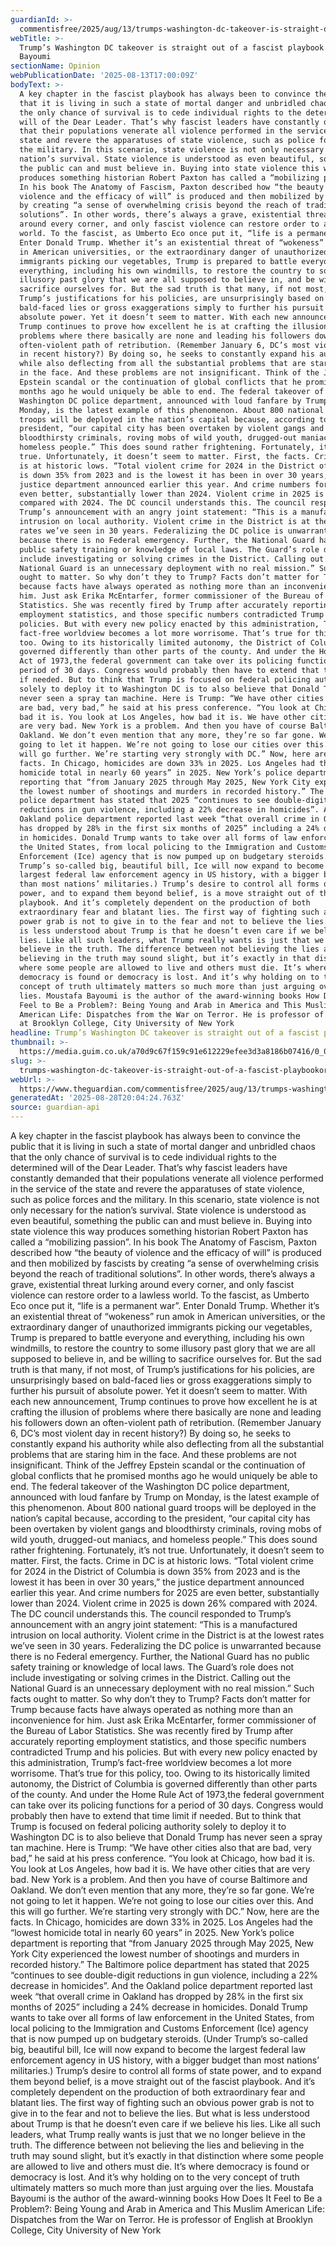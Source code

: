 ```yaml
---
guardianId: >-
  commentisfree/2025/aug/13/trumps-washington-dc-takeover-is-straight-out-of-a-fascist-playbook
webTitle: >-
  Trump’s Washington DC takeover is straight out of a fascist playbook| Moustafa
  Bayoumi
sectionName: Opinion
webPublicationDate: '2025-08-13T17:00:09Z'
bodyText: >-
  A key chapter in the fascist playbook has always been to convince the public
  that it is living in such a state of mortal danger and unbridled chaos that
  the only chance of survival is to cede individual rights to the determined
  will of the Dear Leader. That’s why fascist leaders have constantly demanded
  that their populations venerate all violence performed in the service of the
  state and revere the apparatuses of state violence, such as police forces and
  the military. In this scenario, state violence is not only necessary for the
  nation’s survival. State violence is understood as even beautiful, something
  the public can and must believe in. Buying into state violence this way
  produces something historian Robert Paxton has called a “mobilizing passion”.
  In his book The Anatomy of Fascism, Paxton described how “the beauty of
  violence and the efficacy of will” is produced and then mobilized by fascists
  by creating “a sense of overwhelming crisis beyond the reach of traditional
  solutions”. In other words, there’s always a grave, existential threat lurking
  around every corner, and only fascist violence can restore order to a lawless
  world. To the fascist, as Umberto Eco once put it, “life is a permanent war”.
  Enter Donald Trump. Whether it’s an existential threat of “wokeness” run amok
  in American universities, or the extraordinary danger of unauthorized
  immigrants picking our vegetables, Trump is prepared to battle everyone and
  everything, including his own windmills, to restore the country to some
  illusory past glory that we are all supposed to believe in, and be willing to
  sacrifice ourselves for. But the sad truth is that many, if not most, of
  Trump’s justifications for his policies, are unsurprisingly based on
  bald-faced lies or gross exaggerations simply to further his pursuit of
  absolute power. Yet it doesn’t seem to matter. With each new announcement,
  Trump continues to prove how excellent he is at crafting the illusion of
  problems where there basically are none and leading his followers down an
  often-violent path of retribution. (Remember January 6, DC’s most violent day
  in recent history?) By doing so, he seeks to constantly expand his authority
  while also deflecting from all the substantial problems that are staring him
  in the face. And these problems are not insignificant. Think of the Jeffrey
  Epstein scandal or the continuation of global conflicts that he promised
  months ago he would uniquely be able to end. The federal takeover of the
  Washington DC police department, announced with loud fanfare by Trump on
  Monday, is the latest example of this phenomenon. About 800 national guard
  troops will be deployed in the nation’s capital because, according to the
  president, “our capital city has been overtaken by violent gangs and
  bloodthirsty criminals, roving mobs of wild youth, drugged-out maniacs, and
  homeless people.” This does sound rather frightening. Fortunately, it’s not
  true. Unfortunately, it doesn’t seem to matter. First, the facts. Crime in DC
  is at historic lows. “Total violent crime for 2024 in the District of Columbia
  is down 35% from 2023 and is the lowest it has been in over 30 years,” the
  justice department announced earlier this year. And crime numbers for 2025 are
  even better, substantially lower than 2024. Violent crime in 2025 is down 26%
  compared with 2024. The DC council understands this. The council responded to
  Trump’s announcement with an angry joint statement: “This is a manufactured
  intrusion on local authority. Violent crime in the District is at the lowest
  rates we’ve seen in 30 years. Federalizing the DC police is unwarranted
  because there is no Federal emergency. Further, the National Guard has no
  public safety training or knowledge of local laws. The Guard’s role does not
  include investigating or solving crimes in the District. Calling out the
  National Guard is an unnecessary deployment with no real mission.” Such facts
  ought to matter. So why don’t they to Trump? Facts don’t matter for Trump
  because facts have always operated as nothing more than an inconvenience for
  him. Just ask Erika McEntarfer, former commissioner of the Bureau of Labor
  Statistics. She was recently fired by Trump after accurately reporting
  employment statistics, and those specific numbers contradicted Trump and his
  policies. But with every new policy enacted by this administration, Trump’s
  fact-free worldview becomes a lot more worrisome. That’s true for this policy,
  too. Owing to its historically limited autonomy, the District of Columbia is
  governed differently than other parts of the county. And under the Home Rule
  Act of 1973,the federal government can take over its policing functions for a
  period of 30 days. Congress would probably then have to extend that time limit
  if needed. But to think that Trump is focused on federal policing authority
  solely to deploy it to Washington DC is to also believe that Donald Trump has
  never seen a spray tan machine. Here is Trump: “We have other cities also that
  are bad, very bad,” he said at his press conference. “You look at Chicago, how
  bad it is. You look at Los Angeles, how bad it is. We have other cities that
  are very bad. New York is a problem. And then you have of course Baltimore and
  Oakland. We don’t even mention that any more, they’re so far gone. We’re not
  going to let it happen. We’re not going to lose our cities over this. And this
  will go further. We’re starting very strongly with DC.” Now, here are the
  facts. In Chicago, homicides are down 33% in 2025. Los Angeles had the “lowest
  homicide total in nearly 60 years” in 2025. New York’s police department is
  reporting that “from January 2025 through May 2025, New York City experienced
  the lowest number of shootings and murders in recorded history.” The Baltimore
  police department has stated that 2025 “continues to see double-digit
  reductions in gun violence, including a 22% decrease in homicides”. And the
  Oakland police department reported last week “that overall crime in Oakland
  has dropped by 28% in the first six months of 2025” including a 24% decrease
  in homicides. Donald Trump wants to take over all forms of law enforcement in
  the United States, from local policing to the Immigration and Customs
  Enforcement (Ice) agency that is now pumped up on budgetary steroids. (Under
  Trump’s so-called big, beautiful bill, Ice will now expand to become the
  largest federal law enforcement agency in US history, with a bigger budget
  than most nations’ militaries.) Trump’s desire to control all forms of state
  power, and to expand them beyond belief, is a move straight out of the fascist
  playbook. And it’s completely dependent on the production of both
  extraordinary fear and blatant lies. The first way of fighting such an obvious
  power grab is not to give in to the fear and not to believe the lies. But what
  is less understood about Trump is that he doesn’t even care if we believe his
  lies. Like all such leaders, what Trump really wants is just that we no longer
  believe in the truth. The difference between not believing the lies and
  believing in the truth may sound slight, but it’s exactly in that distinction
  where some people are allowed to live and others must die. It’s where
  democracy is found or democracy is lost. And it’s why holding on to the very
  concept of truth ultimately matters so much more than just arguing over the
  lies. Moustafa Bayoumi is the author of the award-winning books How Does It
  Feel to Be a Problem?: Being Young and Arab in America and This Muslim
  American Life: Dispatches from the War on Terror. He is professor of English
  at Brooklyn College, City University of New York
headline: Trump’s Washington DC takeover is straight out of a fascist playbook
thumbnail: >-
  https://media.guim.co.uk/a70d9c67f159c91e612229efee3d3a8186b07416/0_0_3000_2400/500.jpg
slug: >-
  trumps-washington-dc-takeover-is-straight-out-of-a-fascist-playbookor-moustafa-bayoumi
webUrl: >-
  https://www.theguardian.com/commentisfree/2025/aug/13/trumps-washington-dc-takeover-is-straight-out-of-a-fascist-playbook
generatedAt: '2025-08-28T20:04:24.763Z'
source: guardian-api
---
```

A key chapter in the fascist playbook has always been to convince the public that it is living in such a state of mortal danger and unbridled chaos that the only chance of survival is to cede individual rights to the determined will of the Dear Leader. That’s why fascist leaders have constantly demanded that their populations venerate all violence performed in the service of the state and revere the apparatuses of state violence, such as police forces and the military. In this scenario, state violence is not only necessary for the nation’s survival. State violence is understood as even beautiful, something the public can and must believe in. Buying into state violence this way produces something historian Robert Paxton has called a “mobilizing passion”. In his book The Anatomy of Fascism, Paxton described how “the beauty of violence and the efficacy of will” is produced and then mobilized by fascists by creating “a sense of overwhelming crisis beyond the reach of traditional solutions”. In other words, there’s always a grave, existential threat lurking around every corner, and only fascist violence can restore order to a lawless world. To the fascist, as Umberto Eco once put it, “life is a permanent war”. Enter Donald Trump. Whether it’s an existential threat of “wokeness” run amok in American universities, or the extraordinary danger of unauthorized immigrants picking our vegetables, Trump is prepared to battle everyone and everything, including his own windmills, to restore the country to some illusory past glory that we are all supposed to believe in, and be willing to sacrifice ourselves for. But the sad truth is that many, if not most, of Trump’s justifications for his policies, are unsurprisingly based on bald-faced lies or gross exaggerations simply to further his pursuit of absolute power. Yet it doesn’t seem to matter. With each new announcement, Trump continues to prove how excellent he is at crafting the illusion of problems where there basically are none and leading his followers down an often-violent path of retribution. (Remember January 6, DC’s most violent day in recent history?) By doing so, he seeks to constantly expand his authority while also deflecting from all the substantial problems that are staring him in the face. And these problems are not insignificant. Think of the Jeffrey Epstein scandal or the continuation of global conflicts that he promised months ago he would uniquely be able to end. The federal takeover of the Washington DC police department, announced with loud fanfare by Trump on Monday, is the latest example of this phenomenon. About 800 national guard troops will be deployed in the nation’s capital because, according to the president, “our capital city has been overtaken by violent gangs and bloodthirsty criminals, roving mobs of wild youth, drugged-out maniacs, and homeless people.” This does sound rather frightening. Fortunately, it’s not true. Unfortunately, it doesn’t seem to matter. First, the facts. Crime in DC is at historic lows. “Total violent crime for 2024 in the District of Columbia is down 35% from 2023 and is the lowest it has been in over 30 years,” the justice department announced earlier this year. And crime numbers for 2025 are even better, substantially lower than 2024. Violent crime in 2025 is down 26% compared with 2024. The DC council understands this. The council responded to Trump’s announcement with an angry joint statement: “This is a manufactured intrusion on local authority. Violent crime in the District is at the lowest rates we’ve seen in 30 years. Federalizing the DC police is unwarranted because there is no Federal emergency. Further, the National Guard has no public safety training or knowledge of local laws. The Guard’s role does not include investigating or solving crimes in the District. Calling out the National Guard is an unnecessary deployment with no real mission.” Such facts ought to matter. So why don’t they to Trump? Facts don’t matter for Trump because facts have always operated as nothing more than an inconvenience for him. Just ask Erika McEntarfer, former commissioner of the Bureau of Labor Statistics. She was recently fired by Trump after accurately reporting employment statistics, and those specific numbers contradicted Trump and his policies. But with every new policy enacted by this administration, Trump’s fact-free worldview becomes a lot more worrisome. That’s true for this policy, too. Owing to its historically limited autonomy, the District of Columbia is governed differently than other parts of the county. And under the Home Rule Act of 1973,the federal government can take over its policing functions for a period of 30 days. Congress would probably then have to extend that time limit if needed. But to think that Trump is focused on federal policing authority solely to deploy it to Washington DC is to also believe that Donald Trump has never seen a spray tan machine. Here is Trump: “We have other cities also that are bad, very bad,” he said at his press conference. “You look at Chicago, how bad it is. You look at Los Angeles, how bad it is. We have other cities that are very bad. New York is a problem. And then you have of course Baltimore and Oakland. We don’t even mention that any more, they’re so far gone. We’re not going to let it happen. We’re not going to lose our cities over this. And this will go further. We’re starting very strongly with DC.” Now, here are the facts. In Chicago, homicides are down 33% in 2025. Los Angeles had the “lowest homicide total in nearly 60 years” in 2025. New York’s police department is reporting that “from January 2025 through May 2025, New York City experienced the lowest number of shootings and murders in recorded history.” The Baltimore police department has stated that 2025 “continues to see double-digit reductions in gun violence, including a 22% decrease in homicides”. And the Oakland police department reported last week “that overall crime in Oakland has dropped by 28% in the first six months of 2025” including a 24% decrease in homicides. Donald Trump wants to take over all forms of law enforcement in the United States, from local policing to the Immigration and Customs Enforcement (Ice) agency that is now pumped up on budgetary steroids. (Under Trump’s so-called big, beautiful bill, Ice will now expand to become the largest federal law enforcement agency in US history, with a bigger budget than most nations’ militaries.) Trump’s desire to control all forms of state power, and to expand them beyond belief, is a move straight out of the fascist playbook. And it’s completely dependent on the production of both extraordinary fear and blatant lies. The first way of fighting such an obvious power grab is not to give in to the fear and not to believe the lies. But what is less understood about Trump is that he doesn’t even care if we believe his lies. Like all such leaders, what Trump really wants is just that we no longer believe in the truth. The difference between not believing the lies and believing in the truth may sound slight, but it’s exactly in that distinction where some people are allowed to live and others must die. It’s where democracy is found or democracy is lost. And it’s why holding on to the very concept of truth ultimately matters so much more than just arguing over the lies. Moustafa Bayoumi is the author of the award-winning books How Does It Feel to Be a Problem?: Being Young and Arab in America and This Muslim American Life: Dispatches from the War on Terror. He is professor of English at Brooklyn College, City University of New York
